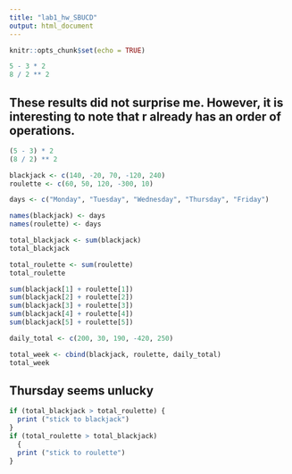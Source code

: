 ```yaml
---
title: "lab1_hw_SBUCD"
output: html_document
---
```


```r
knitr::opts_chunk$set(echo = TRUE)
```

```r
5 - 3 * 2
8 / 2 ** 2
```
## These results did not surprise me. However, it is interesting to note that r already has an order of operations.

```r
(5 - 3) * 2
(8 / 2) ** 2
```
```r
blackjack <- c(140, -20, 70, -120, 240)
roulette <- c(60, 50, 120, -300, 10)
```

```r
days <- c("Monday", "Tuesday", "Wednesday", "Thursday", "Friday")
```

```r
names(blackjack) <- days
names(roulette) <- days
```

```r
total_blackjack <- sum(blackjack)
total_blackjack
```

```r
total_roulette <- sum(roulette)
total_roulette
```

```r
sum(blackjack[1] + roulette[1])
sum(blackjack[2] + roulette[2])
sum(blackjack[3] + roulette[3])
sum(blackjack[4] + roulette[4])
sum(blackjack[5] + roulette[5])
```

```r
daily_total <- c(200, 30, 190, -420, 250)
```

```r
total_week <- cbind(blackjack, roulette, daily_total)
total_week
```
## Thursday seems unlucky

```r
if (total_blackjack > total_roulette) {
  print ("stick to blackjack")  
}
if (total_roulette > total_blackjack)
  {
  print ("stick to roulette")
}
```